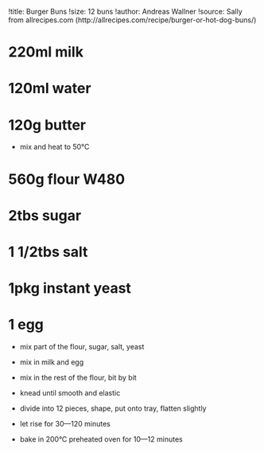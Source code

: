 !title: Burger Buns
!size: 12 buns
!author: Andreas Wallner
!source: Sally from allrecipes.com (http://allrecipes.com/recipe/burger-or-hot-dog-buns/)

# 220ml milk
# 120ml water
# 120g butter
* mix and heat to 50°C

# 560g flour W480
# 2tbs sugar
# 1 1/2tbs salt
# 1pkg instant yeast
# 1 egg
* mix part of the flour, sugar, salt, yeast
* mix in milk and egg
* mix in the rest of the flour, bit by bit
* knead until smooth and elastic
* divide into 12 pieces, shape, put onto tray, flatten slightly

+ let rise for 30—120 minutes

* bake in 200°C preheated oven for 10—12 minutes
